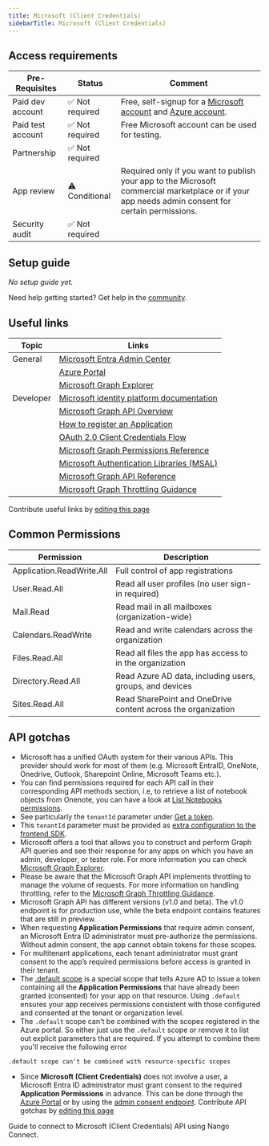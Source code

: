 ```yaml
---
title: Microsoft (Client Credentials)
sidebarTitle: Microsoft (Client Credentials)
---
```




<Overview />
<PreBuiltTooling />
<PreBuiltUseCases />

## Access requirements
| Pre-Requisites | Status | Comment|
| - | - | - |
| Paid dev account | ✅ Not required | Free, self-signup for a [Microsoft account](https://account.microsoft.com/account) and [Azure account](https://azure.microsoft.com/free). |
| Paid test account | ✅ Not required | Free Microsoft account can be used for testing. |
| Partnership | ✅ Not required | |
| App review | ⚠️ Conditional | Required only if you want to publish your app to the Microsoft commercial marketplace or if your app needs admin consent for certain permissions. |
| Security audit | ✅ Not required | |

## Setup guide

_No setup guide yet._

<Tip>Need help getting started? Get help in the [community](https://nango.dev/slack).</Tip>

## Useful links

| Topic | Links | 
| - | - | 
| General | [Microsoft Entra Admin Center](https://entra.microsoft.com) |
| | [Azure Portal](https://portal.azure.com) |
| | [Microsoft Graph Explorer](https://developer.microsoft.com/en-us/graph/graph-explorer) |
| Developer | [Microsoft identity platform documentation](https://learn.microsoft.com/en-us/entra/identity-platform/) |
| | [Microsoft Graph API Overview](https://learn.microsoft.com/en-us/graph/overview) |
| | [How to register an Application](https://learn.microsoft.com/en-us/entra/identity-platform/quickstart-register-app) |
| | [OAuth 2.0 Client Credentials Flow](https://learn.microsoft.com/en-us/entra/identity-platform/v2-oauth2-client-creds-grant-flow) |
| | [Microsoft Graph Permissions Reference](https://learn.microsoft.com/en-us/graph/permissions-reference) |
| | [Microsoft Authentication Libraries (MSAL)](https://learn.microsoft.com/en-us/entra/identity-platform/msal-overview) |
| | [Microsoft Graph API Reference](https://learn.microsoft.com/en-us/graph/api/overview) |
| | [Microsoft Graph Throttling Guidance](https://learn.microsoft.com/en-us/graph/throttling) |

<Note>Contribute useful links by [editing this page](https://github.com/nangohq/nango/tree/master/docs-v2/integrations/all/microsoft-tenant-specific.mdx)</Note>

## Common Permissions

| Permission                     | Description                                                               |
| ------------------------ | ------------------------------------------------------------------------- |
| Application.ReadWrite.All | Full control of app registrations                                         |
| User.Read.All             | Read all user profiles (no user sign-in required)                         |
| Mail.Read                 | Read mail in all mailboxes (organization-wide)                            |
| Calendars.ReadWrite       | Read and write calendars across the organization                          |
| Files.Read.All            | Read all files the app has access to in the organization                  |
| Directory.Read.All        | Read Azure AD data, including users, groups, and devices                  |
| Sites.Read.All            | Read SharePoint and OneDrive content across the organization              |


## API gotchas
-   Microsoft has a unified OAuth system for their various APIs. This provider should work for most of them (e.g. Microsoft EntraID, OneNote, Onedrive, Outlook, Sharepoint Online, Microsoft Teams etc.).
-   You can find permissions required for each API call in their corresponding API methods section, i.e, to retrieve a list of notebook objects from Onenote, you can have a look at [List Notebooks permissions](https://learn.microsoft.com/en-us/graph/api/onenote-list-notebooks?view=graph-rest-1.0&tabs=http#permissions).
-   See particularly the `tenantId` parameter under [Get a token](https://learn.microsoft.com/en-us/entra/identity-platform/v2-oauth2-client-creds-grant-flow#get-a-token).
-   This `tenantId` parameter must be provided as [extra configuration to the frontend SDK](/guides/api-authorization/authorize-in-your-app-default-ui#apis-requiring-connection-specific-configuration-for-authorization).
-   Microsoft offers a tool that allows you to construct and perform Graph API queries and see their response for any apps on which you have an admin, developer, or tester role. For more information you can check [Microsoft Graph Explorer](https://developer.microsoft.com/en-us/graph/graph-explorer).
-   Please be aware that the Microsoft Graph API implements throttling to manage the volume of requests. For more information on handling throttling, refer to the [Microsoft Graph Throttling Guidance](https://learn.microsoft.com/en-us/graph/throttling).
-   Microsoft Graph API has different versions (v1.0 and beta). The v1.0 endpoint is for production use, while the beta endpoint contains features that are still in preview.
-   When requesting **Application Permissions** that require admin consent, an Microsoft Entra ID administrator must pre-authorize the permissions. Without admin consent, the app cannot obtain tokens for those scopes.
-   For multitenant applications, each tenant administrator must grant consent to the app’s required permissions before access is granted in their tenant.
-  The [.default scope](https://learn.microsoft.com/en-us/entra/identity-platform/scopes-oidc#default-when-the-user-gives-consent) is a special scope that tells Azure AD to issue a token containing all the **Application Permissions** that have already been granted (consented) for your app on that resource. Using `.default` ensures your app receives permissions consistent with those configured and consented at the tenant or organization level.
-   The `.default` scope can't be combined with the scopes registered in the Azure portal. So either just use the `.default` scope or remove it to list out explicit parameters that are required. If you attempt to combine them you'll receive the following error
```
.default scope can't be combined with resource-specific scopes
```
-   Since **Microsoft (Client Credentials)** does not involve a user, a Microsoft Entra ID administrator must grant consent to the required **Application Permissions** in advance. This can be done through the [Azure Portal](https://learn.microsoft.com/en-us/entra/identity/enterprise-apps/grant-admin-consent?pivots=portal) or by using the [admin consent endpoint](https://learn.microsoft.com/en-us/entra/identity/enterprise-apps/grant-admin-consent?pivots=ms-graph).
<Note>Contribute API gotchas by [editing this page](https://github.com/nangohq/nango/tree/master/docs-v2/integrations/all/microsoft-oauth2-cc.mdx)</Note>

<Card title="Connect to Microsoft (Client Credentials)" icon="link" href="/integrations/all/microsoft-oauth2-cc/connect" horizontal>
  Guide to connect to Microsoft (Client Credentials) API using Nango Connect.
</Card>